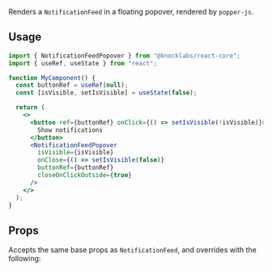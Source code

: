Renders a `NotificationFeed` in a floating popover, rendered by `popper-js`.

## Usage

```jsx
import { NotificationFeedPopover } from "@knocklabs/react-core";
import { useRef, useState } from "react";

function MyComponent() {
  const buttonRef = useRef(null);
  const [isVisible, setIsVisible] = useState(false);

  return (
    <>
      <button ref={buttonRef} onClick={() => setIsVisible(!isVisible)}>
        Show notifications
      </button>
      <NotificationFeedPopover
        isVisible={isVisible}
        onClose={() => setIsVisible(false)}
        buttonRef={buttonRef}
        closeOnClickOutside={true}
      />
    </>
  );
}
```

## Props

Accepts the same base props as `NotificationFeed`, and overrides with the following:

<Attributes>
  <Attribute
    name="isVisible"
    type="boolean"
    description="Whether or not to show the popover."
  />
  <Attribute
    name="onClose"
    type="function"
    description="The function to be invoked when the popover is closed."
  />
  <Attribute
    name="onOpen"
    type="function"
    description="A function that's invoked whenever the feed popover is opened, useful for updating any items in view and marking them as read, seen, or archived."
  />
  <Attribute
    name="buttonRef"
    type="RefObject<HTMLElement>"
    description="A ref of the button to position the popover adjacent to."
  />
  <Attribute
    name="closeOnClickOutside"
    type="boolean"
    description="When true, will close the popover whenever any area outside of the popover is clicked."
  />
  <Attribute
    name="placement"
    type="Placement"
    description="Determines the popper-js position of the popover (defaults to `bottom-end`)."
  />
</Attributes>
